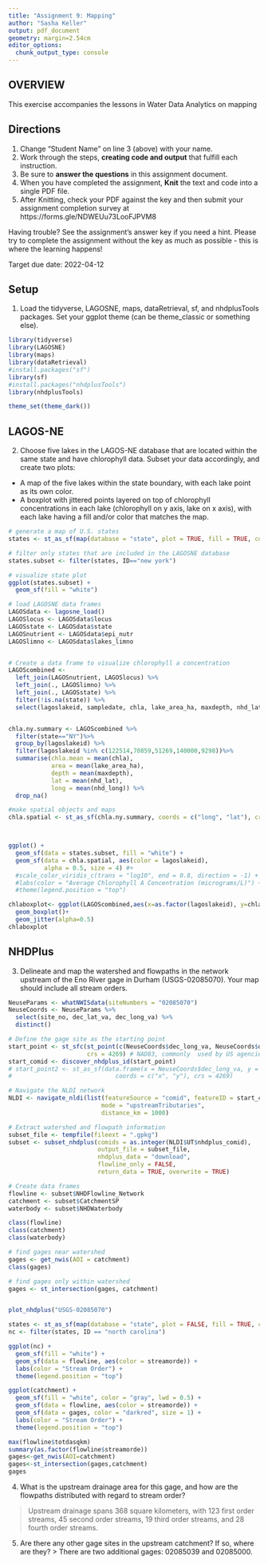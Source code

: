 ```yaml
---
title: "Assignment 9: Mapping"
author: "Sasha Keller"
output: pdf_document
geometry: margin=2.54cm
editor_options: 
  chunk_output_type: console
---
```


## OVERVIEW

This exercise accompanies the lessons in Water Data Analytics on mapping

## Directions
1. Change "Student Name" on line 3 (above) with your name.
2. Work through the steps, **creating code and output** that fulfill each instruction.
3. Be sure to **answer the questions** in this assignment document.
4. When you have completed the assignment, **Knit** the text and code into a single PDF file.
5. After Knitting, check your PDF against the key and then submit your assignment completion survey at https://forms.gle/NDWEUu73LooFJPVM8 

Having trouble? See the assignment's answer key if you need a hint. Please try to complete the assignment without the key as much as possible - this is where the learning happens!

Target due date: 2022-04-12

## Setup

1. Load the tidyverse, LAGOSNE, maps, dataRetrieval, sf, and nhdplusTools packages. Set your ggplot theme (can be theme_classic or something else).


```r
library(tidyverse)
library(LAGOSNE)
library(maps)
library(dataRetrieval)
#install.packages("sf")
library(sf)
#install.packages("nhdplusTools")
library(nhdplusTools)

theme_set(theme_dark())
```

## LAGOS-NE

2. Choose five lakes in the LAGOS-NE database that are located within the same state and have chlorophyll data. Subset your data accordingly, and create two plots:

* A map of the five lakes within the state boundary, with each lake point as its own color.
* A boxplot with jittered points layered on top of chlorophyll concentrations in each lake (chlorophyll on y axis, lake on x axis), with each lake having a fill and/or color that matches the map. 

```r
# generate a map of U.S. states
states <- st_as_sf(map(database = "state", plot = TRUE, fill = TRUE, col = "white"))

# filter only states that are included in the LAGOSNE database
states.subset <- filter(states, ID=="new york")

# visualize state plot
ggplot(states.subset) +
  geom_sf(fill = "white")

# load LAGOSNE data frames
LAGOSdata <- lagosne_load()
LAGOSlocus <- LAGOSdata$locus
LAGOSstate <- LAGOSdata$state
LAGOSnutrient <- LAGOSdata$epi_nutr
LAGOSlimno <- LAGOSdata$lakes_limno


# Create a data frame to visualize chlorophyll a concentration
LAGOScombined <- 
  left_join(LAGOSnutrient, LAGOSlocus) %>%
  left_join(., LAGOSlimno) %>%
  left_join(., LAGOSstate) %>%
  filter(!is.na(state)) %>%
  select(lagoslakeid, sampledate, chla, lake_area_ha, maxdepth, nhd_lat, nhd_long, state)


chla.ny.summary <- LAGOScombined %>%
  filter(state=="NY")%>%
  group_by(lagoslakeid) %>%
  filter(lagoslakeid %in% c(122514,70859,51269,140000,9298))%>%
  summarise(chla.mean = mean(chla),
            area = mean(lake_area_ha),
            depth = mean(maxdepth),
            lat = mean(nhd_lat), 
            long = mean(nhd_long)) %>%
  drop_na()

#make spatial objects and maps
chla.spatial <- st_as_sf(chla.ny.summary, coords = c("long", "lat"), crs = 4326)



ggplot() +
  geom_sf(data = states.subset, fill = "white") +
  geom_sf(data = chla.spatial, aes(color = lagoslakeid), 
          alpha = 0.5, size = 4) #+
  #scale_color_viridis_c(trans = "log10", end = 0.8, direction = -1) +
  #labs(color = "Average Chlorophyll A Concentration (micrograms/L)") +
  #theme(legend.position = "top")

chlaboxplot<- ggplot(LAGOScombined,aes(x=as.factor(lagoslakeid), y=chla, fill=as.factor(lagoslakeid)))+
  geom_boxplot()+
  geom_jitter(alpha=0.5)
chlaboxplot
```


## NHDPlus

3. Delineate and map the watershed and flowpaths in the network upstream of the Eno River gage in Durham (USGS-02085070). Your map should include all stream orders.


```r
NeuseParams <- whatNWISdata(siteNumbers = "02085070")
NeuseCoords <- NeuseParams %>%
  select(site_no, dec_lat_va, dec_long_va) %>%
  distinct()

# Define the gage site as the starting point
start_point <- st_sfc(st_point(c(NeuseCoords$dec_long_va, NeuseCoords$dec_lat_va)), 
                      crs = 4269) # NAD83, commonly  used by US agencies
start_comid <- discover_nhdplus_id(start_point)
# start_point2 <- st_as_sf(data.frame(x = NeuseCoords$dec_long_va, y =  NeuseCoords$dec_lat_va), 
#                             coords = c("x", "y"), crs = 4269)

# Navigate the NLDI network
NLDI <- navigate_nldi(list(featureSource = "comid", featureID = start_comid), 
                          mode = "upstreamTributaries", 
                          distance_km = 1000)

# Extract watershed and flowpath information
subset_file <- tempfile(fileext = ".gpkg")
subset <- subset_nhdplus(comids = as.integer(NLDI$UT$nhdplus_comid),
                         output_file = subset_file,
                         nhdplus_data = "download", 
                         flowline_only = FALSE,
                         return_data = TRUE, overwrite = TRUE)

# Create data frames
flowline <- subset$NHDFlowline_Network
catchment <- subset$CatchmentSP
waterbody <- subset$NHDWaterbody

class(flowline)
class(catchment)
class(waterbody)

# find gages near watershed
gages <- get_nwis(AOI = catchment)
class(gages)

# find gages only within watershed
gages <- st_intersection(gages, catchment)


plot_nhdplus("USGS-02085070")

states <- st_as_sf(map(database = "state", plot = FALSE, fill = TRUE, col = "white"))
nc <- filter(states, ID == "north carolina")

ggplot(nc) +
  geom_sf(fill = "white") +
  geom_sf(data = flowline, aes(color = streamorde)) +
  labs(color = "Stream Order") +
  theme(legend.position = "top")

ggplot(catchment) +
  geom_sf(fill = "white", color = "gray", lwd = 0.5) +
  geom_sf(data = flowline, aes(color = streamorde)) +
  geom_sf(data = gages, color = "darkred", size = 1) +
  labs(color = "Stream Order") +
  theme(legend.position = "top")

max(flowline$totdasqkm)
summary(as.factor(flowline$streamorde))
gages<-get_nwis(AOI=catchment)
gages<-st_intersection(gages,catchment)
gages
```

4. What is the upstream drainage area for this gage, and how are the flowpaths distributed with regard to stream order?

> Upstream drainage spans 368 square kilometers, with 123 first order streams, 45 second order streams, 19 third order streams, and 28 fourth order streams.

5. Are there any other gage sites in the upstream catchment? If so, where are they?
> There are two additional gages: 02085039 and 02085000.
